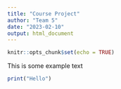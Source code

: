 ---
title: "Course Project"
author: "Team 5"
date: "2023-02-10"
output: html_document
---

```{r setup, include=FALSE}
knitr::opts_chunk$set(echo = TRUE)
```

This is some example text
```{r}
print("Hello")
```